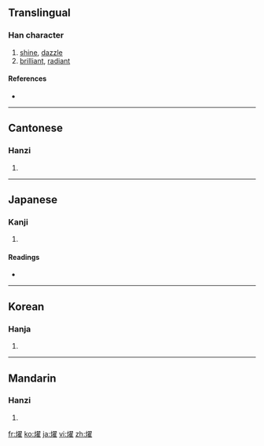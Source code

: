 {{also|耀}}
==Translingual==

===Han character===
{{Han char|rn=86|rad=火|as=14|sn=18|four=9781<sub>4</sub>|canj=火尸一土 (FSMG)}}

# [[shine]], [[dazzle]]
# [[brilliant]], [[radiant]]

====References====
* {{Han ref|kx=0686.010|dkj=19520|dj=1098.220|hdz=32244.030|uh=71FF|ud=29183|bh=EFFA|bd=61434}}

----

==Cantonese==

===Hanzi===
{{yue-hanzi|jyut=|y=yiu6}}

# {{defn|Cantonese}}

----

==Japanese==

===Kanji===
{{ja-kanji|grade=|rs=火14}}

# {{defn|Japanese}}

====Readings====
* {{ja-readings|on=[[よう]] (yō)|kun=[[かがやく]] (kagayaku)}}

----

==Korean==

===Hanja===
{{ko-hanja|hangeul=요|eumhun=|rv=yo|mr=yo|y=yo}}

# {{defn|Korean}}

----

==Mandarin==

===Hanzi===
{{cmn-hanzi|pin=[[shào]] ([[shao4]]), [[shuò]] ([[shuo4]]), [[yào]] ([[yao4]])|wg=shao<sup>4</sup>, shuo<sup>4</sup>, yao<sup>4</sup>}}

# {{defn|Mandarin}}

[[fr:燿]]
[[ko:燿]]
[[ja:燿]]
[[vi:燿]]
[[zh:燿]]